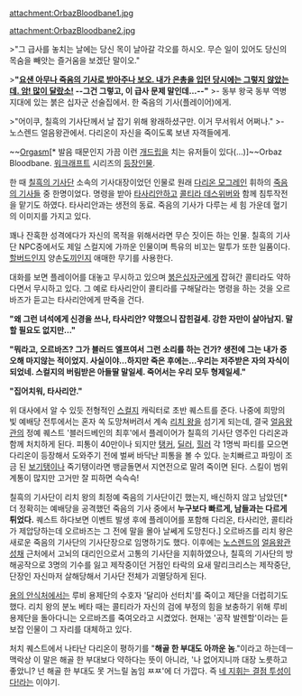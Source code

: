 attachment:OrbazBloodbane1.jpg

attachment:OrbazBloodbane2.jpg

>"그 급사를 놓치는 날에는 당신 목이 날아갈 각오를 하시오. 무슨 일이 있어도 당신의 목숨을 빼앗는 즐거움을 보겠단 말이오."

>'''"[[요즘 젊은 것들은 버릇이 없다|요샌 아무나 죽음의 기사로 받아주나 보오. 내가 은총을 입던 당시에는 그렇지 않았는데. 암! 많이 달랐소!]] --그건 그렇고, 이 급사 문제 말인데…--"'''
>- 동부 왕국 동부 역병지대에 있는 붉은 십자군 선술집에서. 한 죽음의 기사(플레이어)에게.

>"어이쿠, 칠흑의 기사단께서 날 잡기 위해 왕래하셨구만. 이거 무서워서 어쩌나."
>- 노스렌드 얼음왕관에서. 다리온이 자신을 죽이도록 보낸 자객들에게.

~~[[오르가즘|Orgasm]][* 발음 때문인지 가끔 이런 [[개드립]]을 치는 유저들이 있다(…)]~~Orbaz Bloodbane. [[워크래프트]] 시리즈의 [[워크래프트/등장 인물|등장인물]].

한 때 [[칠흑의 기사단]] 소속의 기사대장이었던 인물로 원래 [[다리온 모그레인]] 휘하의 [[죽음의 기사]]들 중 한명이었다. 명령을 받아 [[타사리안]]하고 [[콜티라 데스위버]]와 함께 침투작전을 맡기도 하였다. 타사리안과는 생전의 동료. 죽음의 기사가 다루는 세 힘 가운데 혈기의 이미지를 가지고 있다. 

꽤나 잔혹한 성격에다가 자신의 목적을 위해서라면 무슨 짓이든 하는 인물. 칠흑의 기사단 NPC중에서도 제일 스컬지에 가까운 인물이며 특유의 비꼬는 말투가 또한 일품이다. [[할버드]]인지 양손[[도끼]]인지 애매한 무기를 사용한다.

대화를 보면 플레이어를 대놓고 무시하고 있으며 [[붉은십자군]]에게 잡혀간 콜티라도 약하다면서 무시하고 있다. 그 예로 타사리안이 콜티라를 구해달라는 명령을 하는 것을 오르바즈가 듣고는 타사리안에게 딴죽을 건다.


'''"왜 그런 녀석에게 신경을 쓰나, 타사리안? 약했으니 잡힌걸세. 강한 자만이 살아남지. 말할 필요도 없지만…"'''

'''"뭐라고, 오르바즈? 그가 블러드 엘프여서 그런 소리를 하는 건가? 생전에 그는 내가 증오해 마지않는 적이었지. 사실이야…하지만 죽은 후에는…우리는 저주받은 자의 자식이 되었네. 스컬지의 버림받은 아들딸 말일세. 죽어서는 우리 모두 형제일세."'''

'''"집어치워, 타사리안."'''


위 대사에서 알 수 있듯 전형적인 [[스컬지(워크래프트)|스컬지]] 캐릭터로 초반 퀘스트를 준다. 나중에 희망의 빛 예배당 전투에서는 혼자 쏙 도망쳐버려서 계속 [[리치 왕]]을 섬기게 되는데, 결국 [[얼음왕관]]의 정예 퀘스트 '블러드베인의 최후'에서 플레이어가 칠흑의 기사단 영주인 다리온과 함께 처치하게 된다. 피통이 40만이나 되지만 [[탱커]], [[딜러]], [[힐러]] 각 1명씩 파티를 모으면 다리온이 등장해서 도와주기 전에 벌써 바닥난 피통을 볼 수 있다. 눈치빠르고 파밍이 조금 된 [[성기사(월드 오브 워크래프트)/보호|보기탱]]이나 죽기탱이라면 뱅글돌면서 지연전으로 말려 죽이면 된다. 스킬이 범위계통이 많지만 고거만 잘 피하면 슥슥슥!

칠흑의 기사단이 리치 왕의 최정예 죽음의 기사단이긴 했는지, 배신하지 않고 남았던[* 더 정확히는 예배당을 공격했던 죽음의 기사 중에서 '''누구보다 빠르게, 남들과는 다르게 튀었다.''' 퀘스트 하다보면 이벤트 발생 후에 플레이어를 포함해 다리온, 타사리안, 콜티라가 제압당하는데 오르바즈는 그 전에 말을 몰아 날쎄게 도망친다.] 오르바즈를 리치 왕은 새로운 죽음의 기사단의 기사단장으로 임명하기도 했다. 이후에는 [[노스렌드]]의 [[얼음왕관 성채]] 근처에서 고뇌의 대리인으로서 고통의 기사단을 지휘하였으나, 칠흑의 기사단의 방해공작으로 3명의 기수를 잃고 제작중이던 거점인 타락의 요새 말리크리스는 제작중단, 단장인 자신마저 살해당해서 기사단 전체가 괴멸당하게 된다.

[[용의 안식처]]에서는 루비 용제단의 수호자 '달리아 선터치'를 죽이고 제단을 더럽히기도 했다. 리치 왕의 분노 베타 때는 콜티라가 자신의 검에 부정의 힘을 보충하기 위해 루비 용제단을 돌아다니는 오르바즈를 죽여오라고 시켰었다. 현재는 '공작 발렌할'이라는 듣보잡 인물이 그 자리를 대체하고 있다.

처치 퀘스트에서 나타난 다리온이 평하기를 "'''해골 한 부대도 아까운 놈'''."이라고 하는데ㅡ 맥락상 이 말은 해골 한 부대보다 약하다는 뜻이 아니라, '나 없어지니까 대장 노릇하고 좋았니? 넌 해골 한 부대도 못 거느릴 놈임 ㅉㅉ'에 더 가깝다. 즉 [[정찰기(스타크래프트)|네 지휘는 결점 투성이다!]]라는 이야기.
